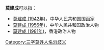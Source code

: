 '''莫建成'''可以指：
* [[莫建成_(1942年)|莫建成 (1942年)]]，中华人民共和国国画家
* [[莫建成_(1956年)|莫建成 (1956年)]]，中华人民共和国政治人物
* [[莫建成_(1981年)|莫建成 (1981年)]]，香港政治人物
{{disambig}}

[[Category:三字莫姓人名消歧义|Category:三字莫姓人名消歧义]]